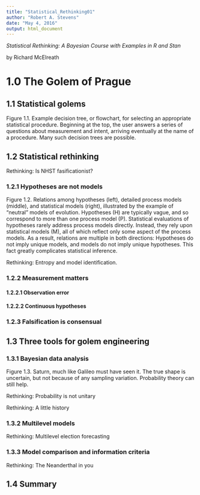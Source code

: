 ```yaml
---
title: "Statistical_Rethinking01"
author: "Robert A. Stevens"
date: "May 4, 2016"
output: html_document
---
```


*Statistical Rethinking: A Bayesian Course with Examples in R and Stan*

by Richard McElreath

# 1.0 The Golem of Prague  

## 1.1 Statistical golems  

Figure 1.1. Example decision tree, or flowchart, for selecting an appropriate statistical procedure. Beginning at the top, the user answers a series of questions about measurement and intent, arriving eventually at the name of a procedure. Many such decision trees are possible.

## 1.2 Statistical rethinking  

Rethinking:  Is NHST fasificationist?

### 1.2.1 Hypotheses are not models

Figure 1.2. Relations among hypotheses (left), detailed process models (middle), and statistical models  (right), illustrated by the example of "neutral" models of evolution. Hypotheses (H) are typically vague, and so correspond to more than one process model (P). Statistical evaluations of hypotheses rarely address process models directly. Instead, they rely upon statistical models (M), all of which reflect only some aspect of the process models. As a result, relations are multiple in both directions: Hypotheses do not imply unique models, and models do not imply unique hypotheses. This fact greatly complicates statistical inference.

Rethinking: Entropy and model identification.

### 1.2.2 Measurement matters

#### 1.2.2.1 Observation error

#### 1.2.2.2 Continuous hypotheses

### 1.2.3 Falsification is consensual

## 1.3 Three tools for golem engineering  

### 1.3.1 Bayesian data analysis

Figure 1.3. Saturn, much like Galileo must have seen it. The true shape is uncertain, but not because of any sampling variation. Probability theory can still help.

Rethinking:  Probability is not unitary

Rethinking: A little history

### 1.3.2 Multilevel models

Rethinking: Multilevel election forecasting

### 1.3.3 Model comparison and information criteria

Rethinking: The Neanderthal in you

## 1.4 Summary  

